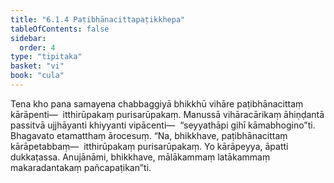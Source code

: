 ```yaml
---
title: "6.1.4 Paṭibhānacittapaṭikkhepa"
tableOfContents: false
sidebar:
  order: 4
type: "tipitaka"
basket: "vi"
book: "cula"
---
```



<DynamicBreadcrumb />

<Division number="299" book="cula" bookNo="4" page="297">

<Paragraph number="1291" book="cula">
Tena kho pana samayena chabbaggiyā bhikkhū vihāre paṭibhānacittaṃ kārāpenti—  itthirūpakaṃ purisarūpakaṃ. Manussā vihāracārikaṃ āhiṇḍantā passitvā ujjhāyanti khiyyanti vipācenti—  “seyyathāpi gihī kāmabhogino”ti. Bhagavato etamatthaṃ ārocesuṃ. “Na, bhikkhave, paṭibhānacittaṃ kārāpetabbaṃ—  itthirūpakaṃ purisarūpakaṃ. Yo kārāpeyya, āpatti dukkaṭassa. Anujānāmi, bhikkhave, mālākammaṃ latākammaṃ makaradantakaṃ pañcapaṭikan”ti.
</Paragraph>
</Division>